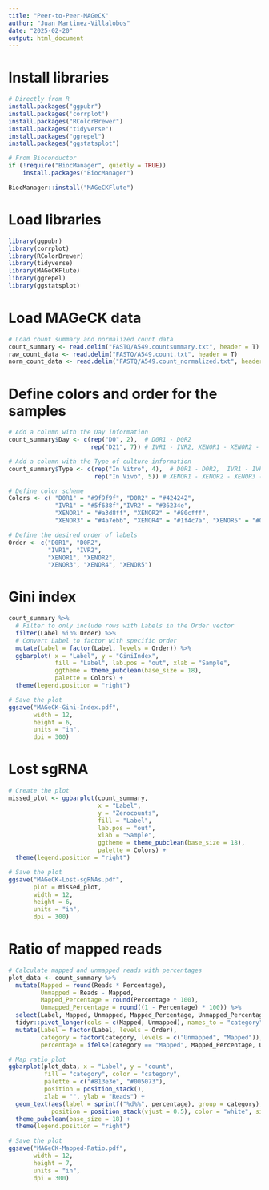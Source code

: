 ```yaml
---
title: "Peer-to-Peer-MAGeCK"
author: "Juan Martinez-Villalobos"
date: "2025-02-20"
output: html_document
---
```


# Install libraries
```r

# Directly from R
install.packages("ggpubr")
install.packages('corrplot')
install.packages("RColorBrewer")
install.packages("tidyverse")
install.packages("ggrepel")
install.packages("ggstatsplot")

# From Bioconductor
if (!require("BiocManager", quietly = TRUE))
    install.packages("BiocManager")

BiocManager::install("MAGeCKFlute")


```

# Load libraries
```r

library(ggpubr)
library(corrplot)
library(RColorBrewer)
library(tidyverse)
library(MAGeCKFlute)
library(ggrepel)
library(ggstatsplot)

```

# Load MAGeCK data
```r

# Load count summary and normalized count data
count_summary <- read.delim("FASTQ/A549.countsummary.txt", header = T)
raw_count_data <- read.delim("FASTQ/A549.count.txt", header = T) 
norm_count_data <- read.delim("FASTQ/A549.count_normalized.txt", header = T) 

```



# Define colors and order for the samples
```r

# Add a column with the Day information
count_summary$Day <- c(rep("D0", 2),  # D0R1 - D0R2
                       rep("D21", 7)) # IVR1 - IVR2, XENOR1 - XENOR2 - XENOR3 - XENOR4 - XENOR5

# Add a column with the Type of culture information
count_summary$Type <- c(rep("In Vitro", 4),  # D0R1 - D0R2,  IVR1 - IVR2
                        rep("In Vivo", 5)) # XENOR1 - XENOR2 - XENOR3 - XENOR4 - XENOR5

# Define color scheme
Colors <- c( "D0R1" = "#9f9f9f", "D0R2" = "#424242",
             "IVR1" = "#5f638f","IVR2" = "#36234e",
             "XENOR1" = "#a3d8ff", "XENOR2" = "#80cfff", 
             "XENOR3" = "#4a7ebb", "XENOR4" = "#1f4c7a", "XENOR5" = "#0f2e4d")

# Define the desired order of labels
Order <- c("D0R1", "D0R2", 
           "IVR1", "IVR2", 
           "XENOR1", "XENOR2", 
           "XENOR3", "XENOR4", "XENOR5")

```

# Gini index
```r

count_summary %>%
  # Filter to only include rows with Labels in the Order vector
  filter(Label %in% Order) %>%
  # Convert Label to factor with specific order
  mutate(Label = factor(Label, levels = Order)) %>%
  ggbarplot( x = "Label", y = "GiniIndex",
             fill = "Label", lab.pos = "out", xlab = "Sample",
             ggtheme = theme_pubclean(base_size = 18),
             palette = Colors) +
  theme(legend.position = "right")

# Save the plot
ggsave("MAGeCK-Gini-Index.pdf", 
       width = 12, 
       height = 6, 
       units = "in",
       dpi = 300)

```

# Lost sgRNA
```r

# Create the plot
missed_plot <- ggbarplot(count_summary,
                         x = "Label", 
                         y = "Zerocounts",
                         fill = "Label", 
                         lab.pos = "out", 
                         xlab = "Sample",
                         ggtheme = theme_pubclean(base_size = 18),
                         palette = Colors) +
  theme(legend.position = "right")

# Save the plot
ggsave("MAGeCK-Lost-sgRNAs.pdf", 
       plot = missed_plot,
       width = 12, 
       height = 6, 
       units = "in", 
       dpi = 300)

```

# Ratio of mapped reads
```r

# Calculate mapped and unmapped reads with percentages
plot_data <- count_summary %>%
  mutate(Mapped = round(Reads * Percentage),
         Unmapped = Reads - Mapped,
         Mapped_Percentage = round(Percentage * 100),
         Unmapped_Percentage = round((1 - Percentage) * 100)) %>%
  select(Label, Mapped, Unmapped, Mapped_Percentage, Unmapped_Percentage) %>%
  tidyr::pivot_longer(cols = c(Mapped, Unmapped), names_to = "category", values_to = "count") %>%
  mutate(Label = factor(Label, levels = Order),
         category = factor(category, levels = c("Unmapped", "Mapped")),
         percentage = ifelse(category == "Mapped", Mapped_Percentage, Unmapped_Percentage))

# Map ratio plot
ggbarplot(plot_data, x = "Label", y = "count",
          fill = "category", color = "category",
          palette = c("#813e3e", "#005073"),
          position = position_stack(),
          xlab = "", ylab = "Reads") +
  geom_text(aes(label = sprintf("%d%%", percentage), group = category), 
            position = position_stack(vjust = 0.5), color = "white", size = 3.5) +
  theme_pubclean(base_size = 18) +
  theme(legend.position = "right")

# Save the plot
ggsave("MAGeCK-Mapped-Ratio.pdf", 
       width = 12, 
       height = 7, 
       units = "in", 
       dpi = 300)


```

